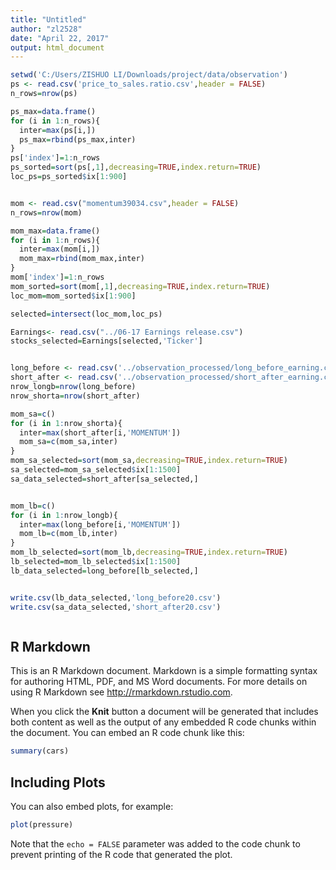 ---
title: "Untitled"
author: "zl2528"
date: "April 22, 2017"
output: html_document
---

```{r setup}
setwd('C:/Users/ZISHUO LI/Downloads/project/data/observation')
ps <- read.csv('price_to_sales.ratio.csv',header = FALSE)
n_rows=nrow(ps)

ps_max=data.frame()
for (i in 1:n_rows){
  inter=max(ps[i,])
  ps_max=rbind(ps_max,inter)
}
ps['index']=1:n_rows
ps_sorted=sort(ps[,1],decreasing=TRUE,index.return=TRUE)
loc_ps=ps_sorted$ix[1:900]


mom <- read.csv("momentum39034.csv",header = FALSE)
n_rows=nrow(mom)

mom_max=data.frame()
for (i in 1:n_rows){
  inter=max(mom[i,])
  mom_max=rbind(mom_max,inter)
}
mom['index']=1:n_rows
mom_sorted=sort(mom[,1],decreasing=TRUE,index.return=TRUE)
loc_mom=mom_sorted$ix[1:900]

selected=intersect(loc_mom,loc_ps)
```

```{r}
Earnings<- read.csv("../06-17 Earnings release.csv")
stocks_selected=Earnings[selected,'Ticker']


long_before <- read.csv('../observation_processed/long_before_earning.csv')
short_after <- read.csv('../observation_processed/short_after_earning.csv')
nrow_longb=nrow(long_before)
nrow_shorta=nrow(short_after)

mom_sa=c()
for (i in 1:nrow_shorta){
  inter=max(short_after[i,'MOMENTUM'])
  mom_sa=c(mom_sa,inter)
} 
mom_sa_selected=sort(mom_sa,decreasing=TRUE,index.return=TRUE)
sa_selected=mom_sa_selected$ix[1:1500]
sa_data_selected=short_after[sa_selected,]


mom_lb=c()
for (i in 1:nrow_longb){
  inter=max(long_before[i,'MOMENTUM'])
  mom_lb=c(mom_lb,inter)
} 
mom_lb_selected=sort(mom_lb,decreasing=TRUE,index.return=TRUE)
lb_selected=mom_lb_selected$ix[1:1500]
lb_data_selected=long_before[lb_selected,]


write.csv(lb_data_selected,'long_before20.csv')
write.csv(sa_data_selected,'short_after20.csv')
```

```{r}



```

## R Markdown

This is an R Markdown document. Markdown is a simple formatting syntax for authoring HTML, PDF, and MS Word documents. For more details on using R Markdown see <http://rmarkdown.rstudio.com>.

When you click the **Knit** button a document will be generated that includes both content as well as the output of any embedded R code chunks within the document. You can embed an R code chunk like this:

```{r cars}
summary(cars)
```

## Including Plots

You can also embed plots, for example:

```{r pressure, echo=FALSE}
plot(pressure)
```

Note that the `echo = FALSE` parameter was added to the code chunk to prevent printing of the R code that generated the plot.
